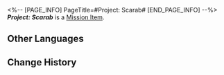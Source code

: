 <%-- [PAGE_INFO]
PageTitle=#Project: Scarab#
[END_PAGE_INFO] --%>
{{Item Infobox
|title       = ''Project: Scarab''
|id          = 140423
|image       = Item ''Project- Scarab''.png
|type        = Mission Item
|invCategory = Missions
|rarity      = 3
|effect      = 
|description = Bocchi's "Precious Proposal." You're uncertain whether it'll see any use.
}}
'''''Project: Scarab''''' is a [[Mission Item]].

==Other Languages==
{{Other Languages
|en   = ''Project: Scarab''
|zhs  = 《圣甲虫计划》
|zht  = 《聖甲蟲計畫》
|ja   = 『スカラベシール計画』
|ko   = ≪스카라브 계획≫
|es   = «Proyecto Escarabajo»
|fr   = ''Projet scarabée''
|ru   = Проект «Скарабей»
|th   = "โครงการแมลงศักดิ์สิทธิ์"
|vi   = Kế Hoạch Bọ Cánh Cứng
|de   = „Projekt: Skarabäus“
|id   = "Proyek Kumbang Suci"
|pt   = Projeto: Escaravelho
}}

==Change History==
{{Change History|2.0}}